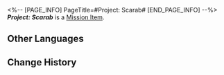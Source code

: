 <%-- [PAGE_INFO]
PageTitle=#Project: Scarab#
[END_PAGE_INFO] --%>
{{Item Infobox
|title       = ''Project: Scarab''
|id          = 140423
|image       = Item ''Project- Scarab''.png
|type        = Mission Item
|invCategory = Missions
|rarity      = 3
|effect      = 
|description = Bocchi's "Precious Proposal." You're uncertain whether it'll see any use.
}}
'''''Project: Scarab''''' is a [[Mission Item]].

==Other Languages==
{{Other Languages
|en   = ''Project: Scarab''
|zhs  = 《圣甲虫计划》
|zht  = 《聖甲蟲計畫》
|ja   = 『スカラベシール計画』
|ko   = ≪스카라브 계획≫
|es   = «Proyecto Escarabajo»
|fr   = ''Projet scarabée''
|ru   = Проект «Скарабей»
|th   = "โครงการแมลงศักดิ์สิทธิ์"
|vi   = Kế Hoạch Bọ Cánh Cứng
|de   = „Projekt: Skarabäus“
|id   = "Proyek Kumbang Suci"
|pt   = Projeto: Escaravelho
}}

==Change History==
{{Change History|2.0}}